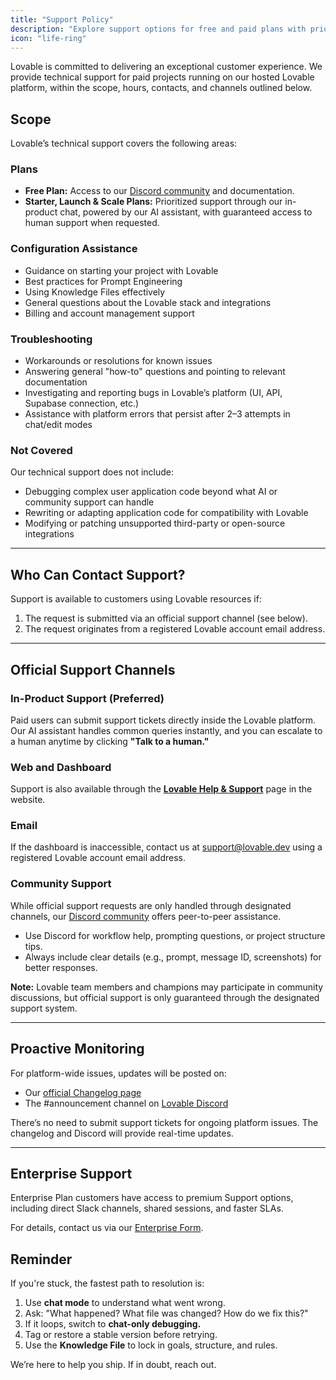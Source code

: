 ```yaml
---
title: "Support Policy"
description: "Explore support options for free and paid plans with prioritized assistance"
icon: "life-ring"
---
```


Lovable is committed to delivering an exceptional customer experience. We provide technical support for paid projects running on our hosted Lovable platform, within the scope, hours, contacts, and channels outlined below.

## **Scope**

Lovable’s technical support covers the following areas:

### **Plans**

- **Free Plan:** Access to our [Discord community](https://discord.gg/lovable-dev) and documentation.
- **Starter, Launch & Scale Plans:** Prioritized support through our in-product chat, powered by our AI assistant, with guaranteed access to human support when requested.

### **Configuration Assistance**

- Guidance on starting your project with Lovable
- Best practices for Prompt Engineering
- Using Knowledge Files effectively
- General questions about the Lovable stack and integrations
- Billing and account management support

### **Troubleshooting**

- Workarounds or resolutions for known issues
- Answering general "how-to" questions and pointing to relevant documentation
- Investigating and reporting bugs in Lovable’s platform (UI, API, Supabase connection, etc.)
- Assistance with platform errors that persist after 2–3 attempts in chat/edit modes

### **Not Covered**

Our technical support does not include:

- Debugging complex user application code beyond what AI or community support can handle
- Rewriting or adapting application code for compatibility with Lovable
- Modifying or patching unsupported third-party or open-source integrations

---

## **Who Can Contact Support?**

Support is available to customers using Lovable resources if:

1. The request is submitted via an official support channel (see below).
2. The request originates from a registered Lovable account email address.

---

## **Official Support Channels**

### **In-Product Support (Preferred)**

Paid users can submit support tickets directly inside the Lovable platform. Our AI assistant handles common queries instantly, and you can escalate to a human anytime by clicking **"Talk to a human."**

### **Web and Dashboard**

Support is also available through the [**Lovable Help & Support**](https://lovable.dev/support) page in the website.

### **Email**

If the dashboard is inaccessible, contact us at [support@lovable.dev](mailto:support@lovable.dev) using a registered Lovable account email address.

### **Community Support**

While official support requests are only handled through designated channels, our [Discord community](https://discord.gg/lovable-dev) offers peer-to-peer assistance.

- Use Discord for workflow help, prompting questions, or project structure tips.
- Always include clear details (e.g., prompt, message ID, screenshots) for better responses.

**Note:** Lovable team members and champions may participate in community discussions, but official support is only guaranteed through the designated support system.

---

## **Proactive Monitoring**

For platform-wide issues, updates will be posted on:

- Our [official Changelog page](https://docs.lovable.dev/changelog)
- The #announcement channel on [Lovable Discord](https://discord.gg/lovable-dev)

There’s no need to submit support tickets for ongoing platform issues. The changelog and Discord will provide real-time updates.

---

## **Enterprise Support**

Enterprise Plan customers have access to premium Support options, including direct Slack channels, shared sessions, and faster SLAs.

For details, contact us via our [Enterprise Form](https://enterpriseform.lovable.app/).

## **Reminder**

If you're stuck, the fastest path to resolution is:

1. Use **chat mode** to understand what went wrong.
2. Ask: "What happened? What file was changed? How do we fix this?"
3. If it loops, switch to **chat-only debugging.**
4. Tag or restore a stable version before retrying.
5. Use the **Knowledge File** to lock in goals, structure, and rules.

We’re here to help you ship. If in doubt, reach out.